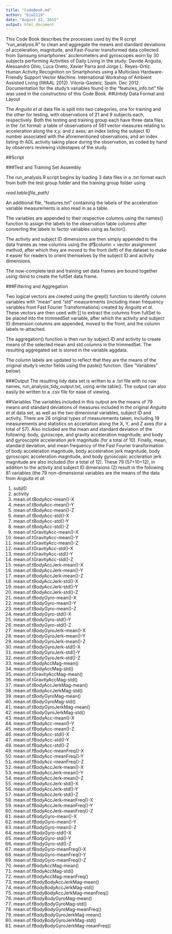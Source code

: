```yaml
---
title: "CodeBook.md"
author: "bjw2119"
date: "August 22, 2015"
output: html_document
---
```

This Code Book describes the processes used by the R script "run_analysis.R" to clean and aggregate the means and standard deviations of acceleration, magnitude, and Fast-Fourier transformed data collected from Samsung smartphones' acclerometers and gyroscopes worn by 30 subjects performing Activities of Daily Living in the study: Davide Anguita, Alessandro Ghio, Luca Oneto, Xavier Parra and Jorge L. Reyes-Ortiz. Human Activity Recognition on Smartphones using a Multiclass Hardware-Friendly Support Vector Machine. International Workshop of Ambient Assisted Living (IWAAL 2012). Vitoria-Gasteiz, Spain. Dec 2012. Documentation for the study's variables found in the "features_info.txt" file was used in the constructino of this Code Book.
##Untidy Data Format and Layout

The *Anguita et al* data file is split into two categories, one for training and the other for testing, with observations of 21 and 9 subjects each, respectively. Both the testing and training group each have three data files in the .txt format: a table of observations of 561 vector measures relating to acceleration along the x,y, and z axes; an index listing the subject ID number associated with the aforementioned observations; and an index listing th ADL activity taking place during the observation, as coded by hand by observers reviewing videotapes of the study.

##Script

###Test and Training Set Assembly

The run_analysis.R script begins by loading 3 data files in a .txt format each from both the test group folder and the training group folder using

*read.table(file_path)*

An additional file, "features.txt" containing the labels of the acceleration variable measurements is also read in as a table.

The variables are appended to their respective columns using the names() function to assign the labels to the observation table columns after converting the labels to factor variables using as.factor().

The activity and subject ID dimensions are then simply appended to the data frames as new columns using the df$column = vector assignment method, after which they are moved to the front (left) of the dataset to make it easier for readers to orient themselves by the subject ID and activity dimensions.

The now-complete test and training set data frames are bound together using rbind to create the fullSet data frame.

###Filtering and Aggregation

Two logical vectors are created using the grepl() function to identify column variables with "mean" and "std" measurements (including mean frequency variables from Fast Fourier Transformations) created by *Anguita et al*. These vectors are then used with [] to extract the columns from fullSet to be placed into the trimmedSet variable, after which the activity and subject ID dimension columns are appended, moved to the front, and the column labels re-attached.

The aggregation() function is then run by subject ID and activity to create means of the selected mean and std columns in the trimmedSet. The resulting aggregated set is stored in the variable aggdata.

The column labels are updated to reflect that they are the means of the original study's vector fields using the paste() function. (See "Variables" below).

###Output
The resulting tidy data set is written to a .txt file with no row names, run_analysis_tidy_output.txt, using write.table(). The output can also easily be written to a .csv file for ease of viewing.


##Variables
The variables included in this output are the means of 79 means and standard deviations of measures included in the original *Anguita et al* data set, as well as the two dimenional variables, subject ID and activity. There are 26 original types of measurements taken, including 19 measurements and statistics on accerlation along the X, Y, and Z axes (for a total of 57). Also included are the mean and standard deviation of the following: body, gyroscope, and gravity acceleration magnitude; and body and gyroscopte acceleration jerk magnitude (for a total of 10). Finally, mean, standard deviation, and mean frequency of the Fast Fourier transformation of body acceleration magnitude, body acceleration jerk magnitude, body gyroscopic acceleration magnitude, and body gyroscopic accleration jerk magnitude are also included (for a total of 12). These 79 (57+10+12), in addition to the activity and subject ID dimensions (2) result in the following 81 variables (the 79 non-dimensional variables are the means of the data from *Anguita et al*:

1. subjID
2. activity
3. mean.of.tBodyAcc-mean()-X
4. mean.of.tBodyAcc-mean()-Y
5. mean.of.tBodyAcc-mean()-Z
6. mean.of.tBodyAcc-std()-X
7. mean.of.tBodyAcc-std()-Y
8. mean.of.tBodyAcc-std()-Z
9. mean.of.tGravityAcc-mean()-X
10. mean.of.tGravityAcc-mean()-Y
11. mean.of.tGravityAcc-mean()-Z
12. mean.of.tGravityAcc-std()-X
13. mean.of.tGravityAcc-std()-Y
14. mean.of.tGravityAcc-std()-Z
15. mean.of.tBodyAccJerk-mean()-X
16. mean.of.tBodyAccJerk-mean()-Y
17. mean.of.tBodyAccJerk-mean()-Z
18. mean.of.tBodyAccJerk-std()-X
19. mean.of.tBodyAccJerk-std()-Y
20. mean.of.tBodyAccJerk-std()-Z
21. mean.of.tBodyGyro-mean()-X
22. mean.of.tBodyGyro-mean()-Y
23. mean.of.tBodyGyro-mean()-Z
24. mean.of.tBodyGyro-std()-X
25. mean.of.tBodyGyro-std()-Y
26. mean.of.tBodyGyro-std()-Z
27. mean.of.tBodyGyroJerk-mean()-X
28. mean.of.tBodyGyroJerk-mean()-Y
29. mean.of.tBodyGyroJerk-mean()-Z
30. mean.of.tBodyGyroJerk-std()-X
31. mean.of.tBodyGyroJerk-std()-Y
32. mean.of.tBodyGyroJerk-std()-Z
33. mean.of.tBodyAccMag-mean()
34. mean.of.tBodyAccMag-std()
35. mean.of.tGravityAccMag-mean()
36. mean.of.tGravityAccMag-std()
37. mean.of.tBodyAccJerkMag-mean()
38. mean.of.tBodyAccJerkMag-std()
39. mean.of.tBodyGyroMag-mean()
40. mean.of.tBodyGyroMag-std()
41. mean.of.tBodyGyroJerkMag-mean()
42. mean.of.tBodyGyroJerkMag-std()
43. mean.of.fBodyAcc-mean()-X
44. mean.of.fBodyAcc-mean()-Y
45. mean.of.fBodyAcc-mean()-Z
46. mean.of.fBodyAcc-std()-X
47. mean.of.fBodyAcc-std()-Y
48. mean.of.fBodyAcc-std()-Z
49. mean.of.fBodyAcc-meanFreq()-X
50. mean.of.fBodyAcc-meanFreq()-Y
51. mean.of.fBodyAcc-meanFreq()-Z
52. mean.of.fBodyAccJerk-mean()-X
53. mean.of.fBodyAccJerk-mean()-Y
54. mean.of.fBodyAccJerk-mean()-Z
55. mean.of.fBodyAccJerk-std()-X
56. mean.of.fBodyAccJerk-std()-Y
57. mean.of.fBodyAccJerk-std()-Z
58. mean.of.fBodyAccJerk-meanFreq()-X
59. mean.of.fBodyAccJerk-meanFreq()-Y
60. mean.of.fBodyAccJerk-meanFreq()-Z
61. mean.of.fBodyGyro-mean()-X
62. mean.of.fBodyGyro-mean()-Y
63. mean.of.fBodyGyro-mean()-Z
64. mean.of.fBodyGyro-std()-X
65. mean.of.fBodyGyro-std()-Y
66. mean.of.fBodyGyro-std()-Z
67. mean.of.fBodyGyro-meanFreq()-X
68. mean.of.fBodyGyro-meanFreq()-Y
69. mean.of.fBodyGyro-meanFreq()-Z
70. mean.of.fBodyAccMag-mean()
71. mean.of.fBodyAccMag-std()
72. mean.of.fBodyAccMag-meanFreq()
73. mean.of.fBodyBodyAccJerkMag-mean()
74. mean.of.fBodyBodyAccJerkMag-std()
75. mean.of.fBodyBodyAccJerkMag-meanFreq()
76. mean.of.fBodyBodyGyroMag-mean()
77. mean.of.fBodyBodyGyroMag-std()
78. mean.of.fBodyBodyGyroMag-meanFreq()
79. mean.of.fBodyBodyGyroJerkMag-mean()
80. mean.of.fBodyBodyGyroJerkMag-std()
81. mean.of.fBodyBodyGyroJerkMag-meanFreq()


